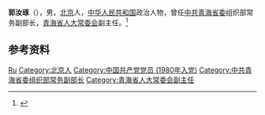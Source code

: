 '''郭汝琢'''（{{bd|1951年|2月}}），男，[[北京|北京]]人，[[中华人民共和国|中华人民共和国]]政治人物，曾任[[中共青海省委|中共青海省委]]组织部常务副部长，[[青海省人大常委会|青海省人大常委会]]副主任。<ref>{{Cite web|title=青海省第十一届人民代表大会常务委员会主任、副主任、秘书长、委员候选人简况（53名）|url=http://www.qhrd.gov.cn/html/3467/21695.html|accessdate=2020-07-15|work=青海人大|archive-date=2019-11-27|archive-url=https://web.archive.org/web/20191127125438/http://www.qhrd.gov.cn/html/3467/21695.html|dead-url=no}}</ref>

== 参考资料 ==
{{reflist}}

{{中国人物小作品}}

{{Authority control}}
{{DEFAULTSORT:Guo郭}}
[[Category:郭姓|Ru]]
[[Category:北京人|Category:北京人]]
[[Category:中国共产党党员_(1980年入党)|Category:中国共产党党员 (1980年入党)]]
[[Category:中共青海省委组织部常务副部长|Category:中共青海省委组织部常务副部长]]
[[Category:青海省人大常委会副主任|Category:青海省人大常委会副主任]]